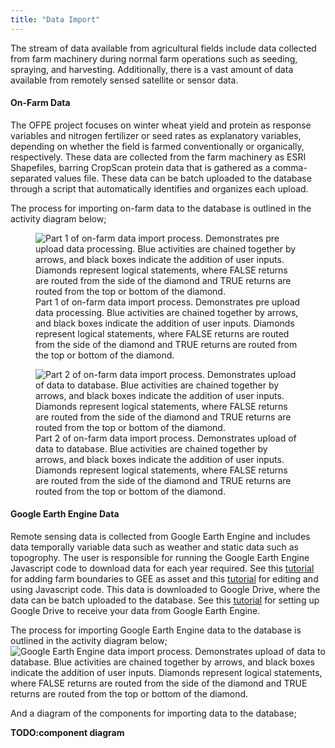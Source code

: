 ```yaml
---
title: "Data Import"
---
```

The stream of data available from agricultural fields include data collected from farm machinery during normal farm operations such as seeding, spraying, and harvesting. Additionally, there is a vast amount of data available from remotely sensed satellite or sensor data.

#### On-Farm Data
The OFPE project focuses on winter wheat yield and protein as response variables and nitrogen fertilizer or seed rates as explanatory variables, depending on whether the field is farmed conventionally or organically, respectively. These data are collected from the farm machinery as ESRI Shapefiles, barring CropScan protein data that is gathered as a comma-separated values file. These data can be batch uploaded to the database through a script that automatically identifies and organizes each upload.

The process for importing on-farm data to the database is outlined in the activity diagram below;

![Part 1 of on-farm data import process. Demonstrates pre upload data processing. Blue activities are chained together by arrows, and black boxes indicate the addition of user inputs. Diamonds represent logical statements, where FALSE returns are routed from the side of the diamond and TRUE returns are routed from the top or bottom of the diamond.](diagrams/ofpe_dat_import_pt1.png)


![Part 2 of on-farm data import process. Demonstrates upload of data to database. Blue activities are chained together by arrows, and black boxes indicate the addition of user inputs. Diamonds represent logical statements, where FALSE returns are routed from the side of the diamond and TRUE returns are routed from the top or bottom of the diamond.](diagrams/ofpe_dat_import_pt2.png)

#### Google Earth Engine Data
Remote sensing data is collected from Google Earth Engine and includes data temporally variable data such as weather and static data such as topogrophy. The user is responsible for running the Google Earth Engine Javascript code to download data for each year required. See this [tutorial](gee_setup.html) for adding farm boundaries to GEE as asset and this [tutorial](run_gee.html) for editing and using Javascript code. This data is downloaded to Google Drive, where the data can be batch uploaded to the database. See this [tutorial](gd_setup.html) for setting up Google Drive to receive your data from Google Earth Engine.

The process for importing Google Earth Engine data to the database is outlined in the activity diagram below;
![Google Earth Engine data import process. Demonstrates upload of data to database. Blue activities are chained together by arrows, and black boxes indicate the addition of user inputs. Diamonds represent logical statements, where FALSE returns are routed from the side of the diamond and TRUE returns are routed from the top or bottom of the diamond.](diagrams/ofpe_gee_import.png)


And a diagram of the components for importing data to the database;

**TODO:component diagram**

















